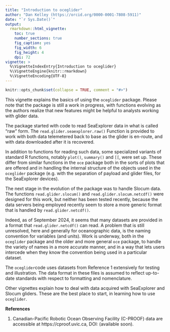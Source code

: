 ```yaml
---
title: "Introduction to oceglider"
author: "Dan Kelley (https://orcid.org/0000-0001-7808-5911)"
date: "`r Sys.Date()`"
output:
  rmarkdown::html_vignette:
    toc: true
    number_sections: true
    fig_caption: yes
    fig_width: 6
    fig_height: 4
    dpi: 72
vignette: >
  %\VignetteIndexEntry{Introduction to oceglider}
  %\VignetteEngine{knitr::rmarkdown}
  %\VignetteEncoding{UTF-8}
---
```


```r
knitr::opts_chunk$set(collapse = TRUE, comment = "#>")
```

This vignette explains the basics of using the `oceglider` package. Please note
that the package is still a work in progress, with functions evolving as the
authors realize that new features might be helpful to analysts working with
glider data.

The package started with code to read SeaExplorer data in what is called "raw"
form.  The `read.glider.seaexplorer.raw()` Function is provided to work with
both data telemetered back to base as the glider is en-route, and with data
downloaded after it is recovered.

In addition to functions for reading such data, some specialized variants of
standard R functions, notably `plot()`, `summary()` and `[[`, were set up.
These differ from similar functions in the `oce` package both in the sorts of
plots that are offered and in handling the internal structure of the objects
used in the `oceglider` package (e.g. with the separation of payload and glider
files, for the SeaExplorer devices).

The next stage in the evolution of the package was to handle Slocum data. The
functions `read.glider.slocum()` and `read.glider.slocum.netcdf()` were
designed for this work, but neither has been tested recently, because the
data servers being employed recently seem to store a more generic format that
is handled by `read.glider.netcdf()`.

Indeed, as of September 2024, it seems that many datasets are provided in a
format that `read.glider.netcdf()` can read.  A problem that is still
unresolved, here and generally for oceanographic data, is the naming convention
for variables (and units). Work is underway, both in the `oceglider` package
and the older and more general `oce` package, to handle the variety of names in
a more accurate manner, and in a way that lets users intercede when they know
the convention being used in a particular dataset.

The `oceglider `code uses datasets from Reference 1 extensively for testing and
illustration. The data format in these files is assumed to reflect up-to-date
standards with respect to formatting and nomenclature.

Other vignettes explain how to deal with data acquired with SeaExplorer and
Slocum gliders. These are the best place to start, in learning how to
use `oceglider`.

**References**

1. Canadian-Pacific Robotic Ocean Observing Facility (C-PROOF) data are
   accessible at https://cproof.uvic.ca, DOI: (available soon).
